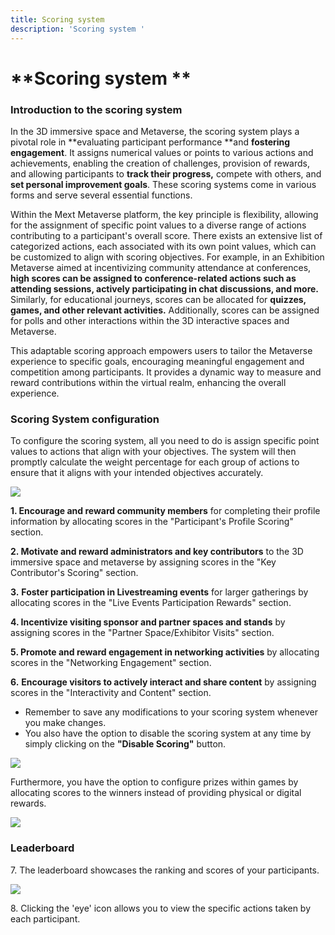 ```yaml
---
title: Scoring system
description: 'Scoring system '
---
```


# **Scoring system **

### **Introduction to the scoring system**

In the 3D immersive space and Metaverse, the scoring system plays a pivotal role in **evaluating participant performance **and **fostering engagement**. It assigns numerical values or points to various actions and achievements, enabling the creation of challenges, provision of rewards, and allowing participants to **track their progress,** compete with others, and **set personal improvement goals**. These scoring systems come in various forms and serve several essential functions.

Within the Mext Metaverse platform, the key principle is flexibility, allowing for the assignment of specific point values to a diverse range of actions contributing to a participant's overall score. There exists an extensive list of categorized actions, each associated with its own point values, which can be customized to align with scoring objectives. For example, in an Exhibition Metaverse aimed at incentivizing community attendance at conferences, **high scores can be assigned to conference-related actions such as attending sessions, actively participating in chat discussions, and more.** Similarly, for educational journeys, scores can be allocated for **quizzes, games, and other relevant activities.** Additionally, scores can be assigned for polls and other interactions within the 3D interactive spaces and Metaverse.

This adaptable scoring approach empowers users to tailor the Metaverse experience to specific goals, encouraging meaningful engagement and competition among participants. It provides a dynamic way to measure and reward contributions within the virtual realm, enhancing the overall experience.

### Scoring System configuration

To configure the scoring system, all you need to do is assign specific point values to actions that align with your objectives. The system will then promptly calculate the weight percentage for each group of actions to ensure that it aligns with your intended objectives accurately.

![](/img/Marvaimages/documentatinscoring.jpg)

**1.	Encourage and reward community members** for completing their profile information by allocating scores in the "Participant's Profile Scoring" section.

**2.	Motivate and reward administrators and key contributors** to the 3D immersive space and metaverse by assigning scores in the "Key Contributor's Scoring" section.

**3.**	**Foster participation in Livestreaming events** for larger gatherings by allocating scores in the "Live Events Participation Rewards" section.

**4.	Incentivize visiting sponsor and partner spaces and stands** by assigning scores in the "Partner Space/Exhibitor Visits" section.

**5.	Promote and reward engagement in networking activities** by allocating scores in the "Networking Engagement" section.

**6.**	**Encourage visitors to actively interact and share content** by assigning scores in the "Interactivity and Content" section.

* Remember to save any modifications to your scoring system whenever you make changes.
* You also have the option to disable the scoring system at any time by simply clicking on the **"Disable Scoring"** button.

![](/img/Marvaimages/Documentationscoring2.jpg)

Furthermore, you have the option to configure prizes within games by allocating scores to the winners instead of providing physical or digital rewards.

![](/img/Marvaimages/documentatinsetting.jpg)

### **Leaderboard**

7\.	The leaderboard showcases the ranking and scores of your participants.

![](/img/Marvaimages/documentatinleader.jpg)

8\.	Clicking the 'eye' icon allows you to view the specific actions taken by each participant.
